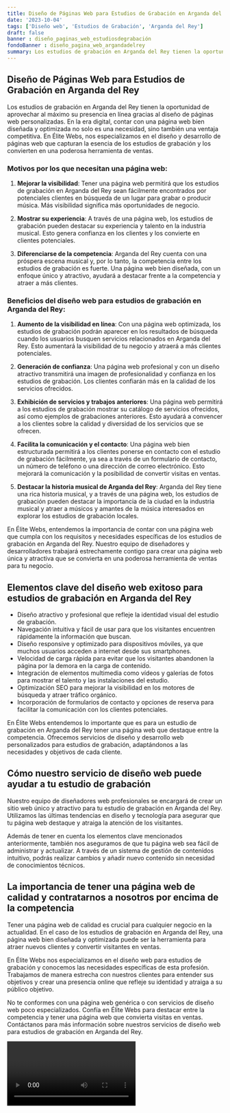 ```yaml
---
title: Diseño de Páginas Web para Estudios de Grabación en Arganda del Rey
date: '2023-10-04'
tags: ['Diseño web', 'Estudios de Grabación', 'Arganda del Rey']
draft: false
banner : diseño_paginas_web_estudiosdegrabación
fondoBanner : diseño_pagina_web_argandadelrey
summary: Los estudios de grabación en Arganda del Rey tienen la oportunidad de aprovechar al máximo su presencia en línea gracias al diseño de páginas web personalizadas. En la era digital, contar con una página web bien diseñada y optimizada no solo es una necesidad, sino también una ventaja competitiva. En Élite Webs, nos especializamos en el diseño y desarrollo de páginas web que capturan la esencia de los estudios de grabación y los convierten en una poderosa herramienta de ventas.
---
```


## Diseño de Páginas Web para Estudios de Grabación en Arganda del Rey

Los estudios de grabación en Arganda del Rey tienen la oportunidad de aprovechar al máximo su presencia en línea gracias al diseño de páginas web personalizadas. En la era digital, contar con una página web bien diseñada y optimizada no solo es una necesidad, sino también una ventaja competitiva. En Élite Webs, nos especializamos en el diseño y desarrollo de páginas web que capturan la esencia de los estudios de grabación y los convierten en una poderosa herramienta de ventas.

### Motivos por los que necesitan una página web:

1. **Mejorar la visibilidad**: Tener una página web permitirá que los estudios de grabación en Arganda del Rey sean fácilmente encontrados por potenciales clientes en búsqueda de un lugar para grabar o producir música. Más visibilidad significa más oportunidades de negocio.

2. **Mostrar su experiencia**: A través de una página web, los estudios de grabación pueden destacar su experiencia y talento en la industria musical. Esto genera confianza en los clientes y los convierte en clientes potenciales.

3. **Diferenciarse de la competencia**: Arganda del Rey cuenta con una próspera escena musical y, por lo tanto, la competencia entre los estudios de grabación es fuerte. Una página web bien diseñada, con un enfoque único y atractivo, ayudará a destacar frente a la competencia y atraer a más clientes.

### Beneficios del diseño web para estudios de grabación en Arganda del Rey:

1. **Aumento de la visibilidad en línea**: Con una página web optimizada, los estudios de grabación podrán aparecer en los resultados de búsqueda cuando los usuarios busquen servicios relacionados en Arganda del Rey. Esto aumentará la visibilidad de tu negocio y atraerá a más clientes potenciales.

2. **Generación de confianza**: Una página web profesional y con un diseño atractivo  transmitirá una imagen de profesionalidad y confianza en los estudios de grabación. Los clientes confiarán más en la calidad de los servicios ofrecidos.

3. **Exhibición de servicios y trabajos anteriores**: Una página web permitirá a los estudios de grabación mostrar su catálogo de servicios ofrecidos, así como ejemplos de grabaciones anteriores. Esto ayudará a convencer a los clientes sobre la calidad y diversidad de los servicios que se ofrecen.

4. **Facilita la comunicación y el contacto**: Una página web bien estructurada permitirá a los clientes ponerse en contacto con el estudio de grabación fácilmente, ya sea a través de un formulario de contacto, un número de teléfono o una dirección de correo electrónico. Esto mejorará la comunicación y la posibilidad de convertir visitas en ventas.

5. **Destacar la historia musical de Arganda del Rey**: Arganda del Rey tiene una rica historia musical, y a través de una página web, los estudios de grabación pueden destacar la importancia de la ciudad en la industria musical y atraer a músicos y amantes de la música interesados en explorar los estudios de grabación locales.

En Élite Webs, entendemos la importancia de contar con una página web que cumpla con los requisitos y necesidades específicas de los estudios de grabación en Arganda del Rey. Nuestro equipo de diseñadores y desarrolladores trabajará estrechamente contigo para crear una página web única y atractiva que se convierta en una poderosa herramienta de ventas para tu negocio.

<GifSeo />

<Cta />

## Elementos clave del diseño web exitoso para estudios de grabación en Arganda del Rey

- Diseño atractivo y profesional que refleje la identidad visual del estudio de grabación.
- Navegación intuitiva y fácil de usar para que los visitantes encuentren rápidamente la información que buscan.
- Diseño responsive y optimizado para dispositivos móviles, ya que muchos usuarios acceden a internet desde sus smartphones.
- Velocidad de carga rápida para evitar que los visitantes abandonen la página por la demora en la carga de contenido.
- Integración de elementos multimedia como vídeos y galerías de fotos para mostrar el talento y las instalaciones del estudio.
- Optimización SEO para mejorar la visibilidad en los motores de búsqueda y atraer tráfico orgánico.
- Incorporación de formularios de contacto y opciones de reserva para facilitar la comunicación con los clientes potenciales.

En Élite Webs entendemos lo importante que es para un estudio de grabación en Arganda del Rey tener una página web que destaque entre la competencia. Ofrecemos servicios de diseño y desarrollo web personalizados para estudios de grabación, adaptándonos a las necesidades y objetivos de cada cliente.

## Cómo nuestro servicio de diseño web puede ayudar a tu estudio de grabación

Nuestro equipo de diseñadores web profesionales se encargará de crear un sitio web único y atractivo para tu estudio de grabación en Arganda del Rey. Utilizamos las últimas tendencias en diseño y tecnología para asegurar que tu página web destaque y atraiga la atención de los visitantes.

Además de tener en cuenta los elementos clave mencionados anteriormente, también nos aseguramos de que tu página web sea fácil de administrar y actualizar. A través de un sistema de gestión de contenidos intuitivo, podrás realizar cambios y añadir nuevo contenido sin necesidad de conocimientos técnicos.

## La importancia de tener una página web de calidad y contratarnos a nosotros por encima de la competencia

Tener una página web de calidad es crucial para cualquier negocio en la actualidad. En el caso de los estudios de grabación en Arganda del Rey, una página web bien diseñada y optimizada puede ser la herramienta para atraer nuevos clientes y convertir visitantes en ventas.

En Élite Webs nos especializamos en el diseño web para estudios de grabación y conocemos las necesidades específicas de esta profesión. Trabajamos de manera estrecha con nuestros clientes para entender sus objetivos y crear una presencia online que refleje su identidad y atraiga a su público objetivo.

No te conformes con una página web genérica o con servicios de diseño web poco especializados. Confía en Élite Webs para destacar entre la competencia y tener una página web que convierta visitas en ventas. Contáctanos para más información sobre nuestros servicios de diseño web para estudios de grabación en Arganda del Rey.

<Video />

<CtaBot job='Estudios de Grabación' city='Arganda del Rey'/>

<Gmaps query='Arganda del Rey+españa+maps' />